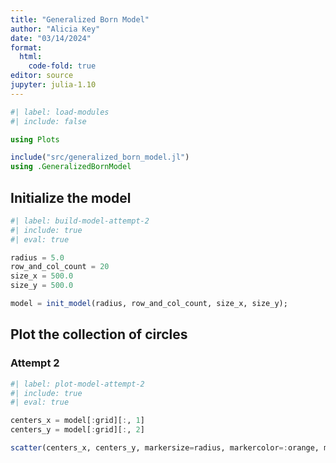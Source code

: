 ```yaml
---
title: "Generalized Born Model"
author: "Alicia Key"
date: "03/14/2024"
format:
  html:
    code-fold: true
editor: source
jupyter: julia-1.10
---
```


```julia
#| label: load-modules
#| include: false

using Plots

include("src/generalized_born_model.jl")
using .GeneralizedBornModel
```

## Initialize the model

```julia
#| label: build-model-attempt-2
#| include: true
#| eval: true

radius = 5.0
row_and_col_count = 20
size_x = 500.0
size_y = 500.0

model = init_model(radius, row_and_col_count, size_x, size_y);
```

## Plot the collection of circles

### Attempt 2

```julia
#| label: plot-model-attempt-2
#| include: true
#| eval: true

centers_x = model[:grid][:, 1]
centers_y = model[:grid][:, 2]

scatter(centers_x, centers_y, markersize=radius, markercolor=:orange, markerstrokecolor=:black)
```

